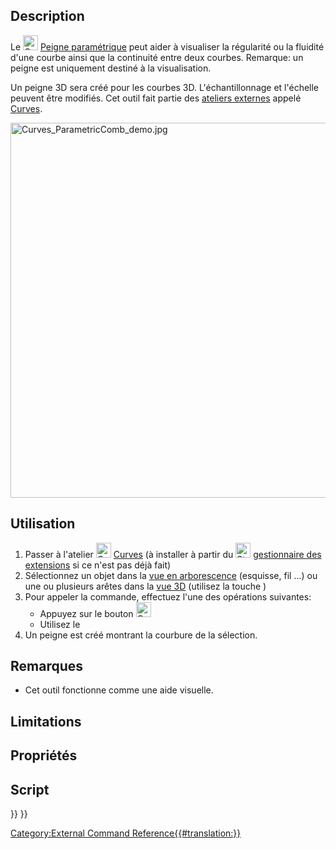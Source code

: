 <languages/>

{{Docnav/fr
|[[Curves_ParametricBlendCurve/fr|Continuité de courbe]]
|[[Curves_CurveOnSurface/fr|Courbe sur surface]]
|[[Curves_Workbench/fr|Atelier Curves]]
|IconL=Curves_ParametricBlendCurve.svg
|IconR=Curves_CurveOnSurface.svg
|IconC=Curves_workbench_icon.svg
}}

{{GuiCommand/fr
|Name=Curves ParametricComb
|Name/fr=Curves Peigne paramétrique
|MenuLocation=Curves → Comb plot
|Workbenches=[[Curves_Workbench/fr|Curves]]
}}

==Description==

Le [[Image:Curves_ParametricComb.svg|24px]] [[Curves_ParametricComb/fr|Peigne paramétrique]] peut aider à visualiser la régularité ou la fluidité d'une courbe ainsi que la continuité entre deux courbes. Remarque: un peigne est uniquement destiné à la visualisation.

Un peigne 3D sera créé pour les courbes 3D. L'échantillonnage et l'échelle peuvent être modifiés. Cet outil fait partie des [[External_workbenches/fr|ateliers externes]] appelé [[Curves_Workbench/fr|Curves]].

[[File:Curves_ParametricComb_demo.jpg|600px]]
{{Caption|Ci-dessus: montre l'application avant (gauche) et après (droite) du Peigne paramétrique également connu sous le nom d'outil de tracé de peigne}}

<span id="Usage"></span>
==Utilisation==

# Passer à l'atelier [[Image:Curves_workbench_icon.svg|24px]] [[Curves_Workbench/fr|Curves]] (à installer à partir du [[Image:Std_AddonMgr.svg|24px]] [[Std_AddonMgr/fr|gestionnaire des extensions]] si ce n'est pas déjà fait)
# Sélectionnez un objet dans la [[Tree_view/fr|vue en arborescence]] (esquisse, fil ...) ou une ou plusieurs arêtes dans la [[3D_view/fr|vue 3D]] (utilisez la touche {{KEY|CTRL}})
# Pour appeler la commande, effectuez l'une des opérations suivantes:
#* Appuyez sur le bouton [[Image:Curves_ParametricComb.svg|24px]]
#* Utilisez le {{MenuCommand|Curves → Comb plot}}
# Un peigne est créé montrant la courbure de la sélection.


<span id="Notes"></span>
==Remarques==

* Cet outil fonctionne comme une aide visuelle.

==Limitations==


<span id="Properties"></span>
==Propriétés==


<span id="Scripting"></span>
==Script==


{{Docnav/fr
|[[Curves_ParametricBlendCurve/fr|Continuité de courbe]]
|[[Curves_CurveOnSurface/fr|Courbe sur surface]]
|[[Curves_Workbench/fr|Atelier Curves]]
|IconL=Curves_ParametricBlendCurve.svg
|IconR=Curves_CurveOnSurface.svg
|IconC=Curves_workbench_icon.svg
}}

{{Curves Tools navi{{#translation:}}}}
{{Userdocnavi{{#translation:}}}}
[[Category:External Command Reference{{#translation:}}]]